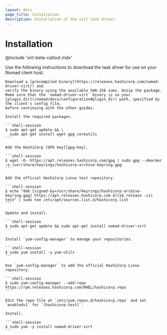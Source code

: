 ```yaml
---
layout: docs
page_title: Installation
description: Installation of the virt task driver.
---
```


# Installation

@include 'virt-beta-callout.mdx'

Use the following instructions to download the task driver for use on your Nomad client host.

<Tabs>
  <Tab heading="Manual installation" group="manual">

    Download a [precompiled binary](https://releases.hashicorp.com/nomad-driver-virt/) and
    verify the binary using the available SHA-256 sums. Unzip the package. Make sure that the `nomad-driver-virt` binary is on your
    [plugin_dir](/nomad/docs/configuration#plugin_dir) path, specified by the client's config file,
    before continuing with the other guides.

  </Tab>
  <Tab heading="Ubuntu/Debian" group="manual">

    Install the required packages.

    ```shell-session
    $ sudo apt-get update && \
      sudo apt-get install wget gpg coreutils
    ```

    Add the HashiCorp [GPG key][gpg-key].

    ```shell-session
    $ wget -O- https://apt.releases.hashicorp.com/gpg | sudo gpg --dearmor -o /usr/share/keyrings/hashicorp-archive-keyring.gpg
    ```

    Add the official HashiCorp Linux test repository.

    ```shell-session
    $ echo "deb [signed-by=/usr/share/keyrings/hashicorp-archive-keyring.gpg] https://apt.releases.hashicorp.com $(lsb_release -cs) test" | sudo tee /etc/apt/sources.list.d/hashicorp.list
    ```

    Update and install.

    ```shell-session
    $ sudo apt-get update && sudo apt-get install nomad-driver-virt
    ```

  </Tab>
  <Tab heading="CentOS/RHEL" group="linux">

    Install `yum-config-manager` to manage your repositories.

    ```shell-session
    $ sudo yum install -y yum-utils
    ```

    Use `yum-config-manager` to add the official HashiCorp Linux repository.

    ```shell-session
    $ sudo yum-config-manager --add-repo https://rpm.releases.hashicorp.com/RHEL/hashicorp.repo
    ```

    Edit the repo file at `/etc/yum.repos.d/hashicorp.repo` and set `enabled=1` for `[hashicorp-test]`.

    Install.

    ```shell-session
    $ sudo yum -y install nomad-driver-virt
    ```

  </Tab>
</Tabs>
